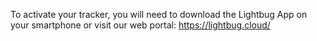 To activate your tracker, you will need to download the Lightbug App on your smartphone or visit our web portal: https://lightbug.cloud/
